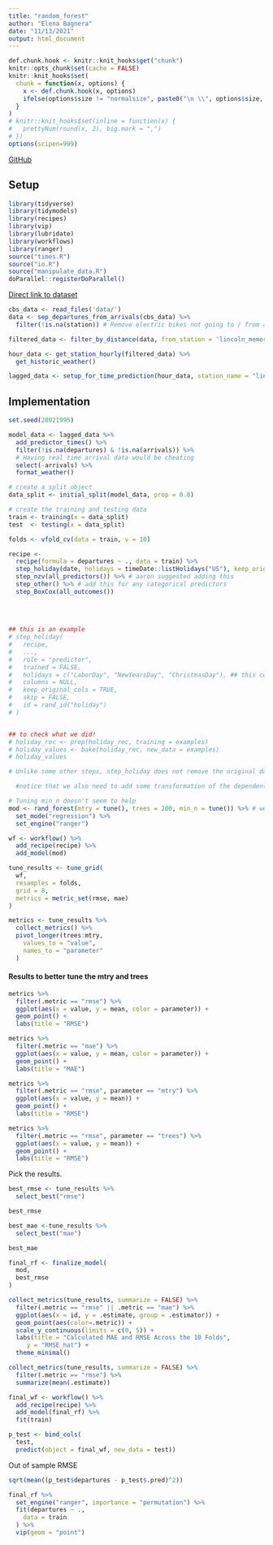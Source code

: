 ```yaml
---
title: "random_forest"
author: "Elena Bagnera"
date: "11/13/2021"
output: html_document
---
```


```r
def.chunk.hook <- knitr::knit_hooks$get("chunk")
knitr::opts_chunk$set(cache = FALSE)
knitr::knit_hooks$set(
  chunk = function(x, options) {
    x <- def.chunk.hook(x, options)
    ifelse(options$size != "normalsize", paste0("\n \\", options$size, "\n\n", x, "\n\n \\normalsize"), x)
  }
)
# knitr::knit_hooks$set(inline = function(x) {
#   prettyNum(round(x, 2), big.mark = ",")
# })
options(scipen=999)
```

\begin{center}
\Huge{PPOL 670 | Final Project}

\Huge{Random Forest}
\end{center}

\vspace{0.1in}

[GitHub](https://github.com/elenabagnera/CapitalBikesProject)

## Setup

```r
library(tidyverse)
library(tidymodels)
library(recipes)
library(vip)
library(lubridate)
library(workflows)
library(ranger)
source("times.R")
source("io.R")
source("manipulate_data.R")
doParallel::registerDoParallel()
```

[Direct link to dataset](https://s3.amazonaws.com/capitalbikeshare-data/202108-capitalbikeshare-tripdata.zip)

```r

cbs_data <- read_files('data/')
data <- sep_departures_from_arrivals(cbs_data) %>%
  filter(!is.na(station)) # Remove electric bikes not going to / from a station

filtered_data <- filter_by_distance(data, from_station = 'lincoln_memorial', distance_m = 1600)

hour_data <- get_station_hourly(filtered_data) %>%
  get_historic_weather()

lagged_data <- setup_for_time_prediction(hour_data, station_name = "lincoln_memorial")
```

## Implementation

```r

set.seed(28021995)

model_data <- lagged_data %>%
  add_predictor_times() %>%
  filter(!is.na(departures) & !is.na(arrivals)) %>%
  # Having real time arrival data would be cheating
  select(-arrivals) %>%
  format_weather()

# create a split object
data_split <- initial_split(model_data, prop = 0.8)

# create the training and testing data
train <- training(x = data_split)
test  <- testing(x = data_split)

folds <- vfold_cv(data = train, v = 10)

recipe <-
  recipe(formula = departures ~ ., data = train) %>%
  step_holiday(date, holidays = timeDate::listHolidays("US"), keep_original_cols = FALSE) %>% # aaron said we should put more weight on some holidays rather than other, for example 4th of july and inauguration day especially since we are looking at lincoln memorial
  step_nzv(all_predictors()) %>% # aaron suggested adding this
  step_other() %>% # add this for any categorical predictors
  step_BoxCox(all_outcomes())
  
  
  
  
## this is an example
# step_holiday(
#   recipe,
#   ...,
#   role = "predictor",
#   trained = FALSE,
#   holidays = c("LaborDay", "NewYearsDay", "ChristmasDay"), ## this could be inserted instead of timeDate::listHolidays("US")
#   columns = NULL,
#   keep_original_cols = TRUE,
#   skip = FALSE,
#   id = rand_id("holiday")
# )


## to check what we did!
# holiday_rec <- prep(holiday_rec, training = examples)
# holiday_values <- bake(holiday_rec, new_data = examples)
# holiday_values

# Unlike some other steps, step_holiday does not remove the original date variables by default. Set keep_original_cols to FALSE to remove them.

  #notice that we also need to add some transformation of the dependent variable
```

```r
# Tuning min_n doesn't seem to help
mod <- rand_forest(mtry = tune(), trees = 200, min_n = tune()) %>% # we should have anywhere between 100 and 1000 trees
  set_mode("regression") %>%
  set_engine("ranger")

wf <- workflow() %>%
  add_recipe(recipe) %>%
  add_model(mod)

tune_results <- tune_grid(
  wf,
  resamples = folds,
  grid = 8,
  metrics = metric_set(rmse, mae)
)

metrics <- tune_results %>%
  collect_metrics() %>%
  pivot_longer(trees:mtry,
    values_to = "value",
    names_to = "parameter"
  )
```

#### Results to better tune the mtry and trees

```r
metrics %>%
  filter(.metric == "rmse") %>%
  ggplot(aes(x = value, y = mean, color = parameter)) +
  geom_point() +
  labs(title = "RMSE")

metrics %>%
  filter(.metric == "mae") %>%
  ggplot(aes(x = value, y = mean, color = parameter)) +
  geom_point() +
  labs(title = "MAE")

metrics %>%
  filter(.metric == "rmse", parameter == "mtry") %>%
  ggplot(aes(x = value, y = mean)) +
  geom_point() +
  labs(title = "RMSE")

metrics %>%
  filter(.metric == "rmse", parameter == "trees") %>%
  ggplot(aes(x = value, y = mean)) +
  geom_point() +
  labs(title = "RMSE")
```

Pick the results.

```r
best_rmse <- tune_results %>%
  select_best("rmse")

best_rmse

best_mae <-tune_results %>%
  select_best("mae")

best_mae

final_rf <- finalize_model(
  mod,
  best_rmse
)

collect_metrics(tune_results, summarize = FALSE) %>%
  filter(.metric == "rmse" || .metric == "mae") %>%
  ggplot(aes(x = id, y = .estimate, group = .estimator)) +
  geom_point(aes(color=.metric)) +
  scale_y_continuous(limits = c(0, 5)) +
  labs(title = "Calculated MAE and RMSE Across the 10 Folds",
     y = "RMSE_hat") +
  theme_minimal()

collect_metrics(tune_results, summarize = FALSE) %>%
  filter(.metric == "rmse") %>%
  summarize(mean(.estimate))
```

```r
final_wf <- workflow() %>%
  add_recipe(recipe) %>%
  add_model(final_rf) %>%
  fit(train)

p_test <- bind_cols(
  test,
  predict(object = final_wf, new_data = test))
```

Out of sample RMSE

```r
sqrt(mean((p_test$departures - p_test$.pred)^2))
```

```r
final_rf %>%
  set_engine("ranger", importance = "permutation") %>%
  fit(departures ~ .,
    data = train
  ) %>%
  vip(geom = "point")
```
